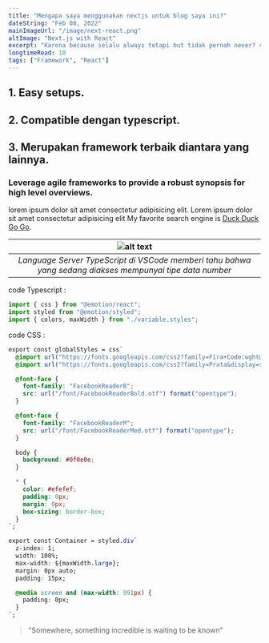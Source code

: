 ```yaml
---
title: "Mengapa saya menggunakan nextjs untuk blog saya ini?"
dateString: "Feb 08, 2022"
mainImageUrl: "/image/next-react.png"
altImage: "Next.js with React"
excerpt: "Karena because selalu always tetapi but tidak pernah never? 😂"
longtimeRead: 10
tags: ["Framework", "React"]
---
```


## 1. Easy setups.

## 2. Compatible dengan typescript.

## 3. Merupakan framework terbaik diantara yang lainnya.

### Leverage agile frameworks to provide a robust synopsis for high level overviews.

lorem ipsum dolor sit amet consectetur adipisicing elit. Lorem ipsum dolor sit amet consectetur adipisicing elit
My favorite search engine is [Duck Duck Go Go](https://duckduckgo.com).

|      ![alt text](https://miro.medium.com/max/1400/1*Rv1NMGrGEx62SQoU9EL8TA.png "vscode-typescript")      |
| :------------------------------------------------------------------------------------------------------: |
| _Language Server TypeScript di VSCode memberi tahu bahwa yang sedang diakses mempunyai tipe data number_ |

code Typescript :

```ts
import { css } from "@emotion/react";
import styled from "@emotion/styled";
import { colors, maxWidth } from "./variable.styles";
```

code CSS :

```css
export const globalStyles = css`
  @import url("https://fonts.googleapis.com/css2?family=Fira+Code:wght@500&display=swap");
  @import url("https://fonts.googleapis.com/css2?family=Prata&display=swap");

  @font-face {
    font-family: "FacebookReaderB";
    src: url("/font/FacebookReaderBold.otf") format("opentype");
  }

  @font-face {
    font-family: "FacebookReaderM";
    src: url("/font/FacebookReaderMed.otf") format("opentype");
  }

  body {
    background: #0f0e0e;
  }

  * {
    color: #efefef;
    padding: 0px;
    margin: 0px;
    box-sizing: border-box;
  }
`;

export const Container = styled.div`
  z-index: 1;
  width: 100%;
  max-width: ${maxWidth.large};
  margin: 0px auto;
  padding: 15px;

  @media screen and (max-width: 991px) {
    padding: 0px;
  }
`;
```

> "Somewhere, something incredible is waiting to be known"
